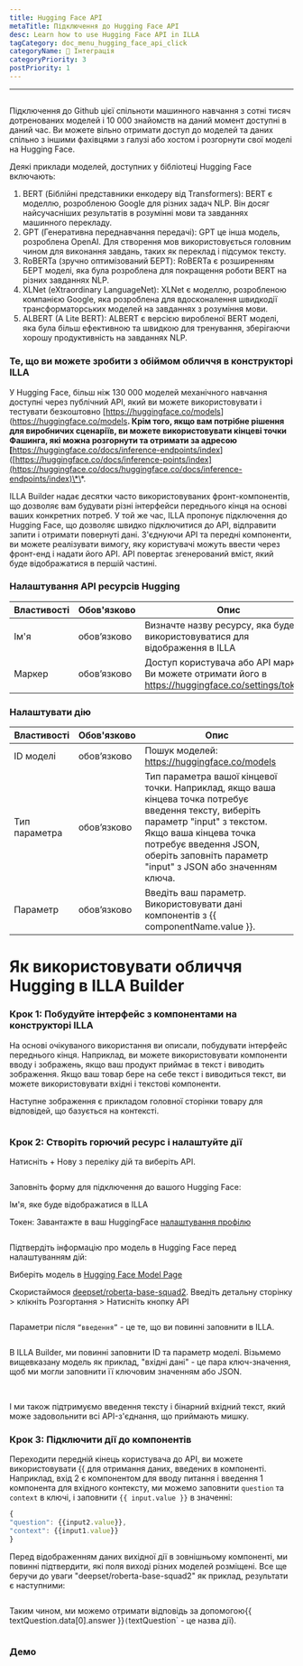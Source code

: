 ```yaml
---
title: Hugging Face API
metaTitle: Підключення до Hugging Face API
desc: Learn how to use Hugging Face API in ILLA
tagCategory: doc_menu_hugging_face_api_click
categoryName: 🔨 Інтеграція
categoryPriority: 3
postPriority: 1
---
```


* * *

## <h2 hidden>Hugging Face API</h2>

Підключення до Github цієї спільноти машинного навчання з сотні тисяч дотренованих моделей і 10 000 знайомств на даний момент доступні в даний час. Ви можете вільно отримати доступ до моделей та даних спільно з іншими фахівцями з галузі або хостом і розгорнути свої моделі на Hugging Face.

Деякі приклади моделей, доступних у бібліотеці Hugging Face включають:

1.  BERT (Біблійні представники енкодеру від Transformers): BERT є моделлю, розробленою Google для різних задач NLP. Він досяг найсучасніших результатів в розумінні мови та завданнях машинного перекладу.
2.  GPT (Генеративна переднавчання передачі): GPT це інша модель, розроблена OpenAI. Для створення мов використовується головним чином для виконання завдань, таких як переклад і підсумок тексту.
3.  RoBERTa (зручно оптимізований БЕРТ): RoBERTa є розширенням БЕРТ моделі, яка була розроблена для покращення роботи BERT на різних завданнях NLP.
4.  XLNet (eXtraordinary LanguageNet): XLNet є моделлю, розробленою компанією Google, яка розроблена для вдосконалення швидкодії трансформаторських моделей на завданнях з розуміння мови.
5.  ALBERT (A Lite BERT): ALBERT є версією виробленої BERT моделі, яка була більш ефективною та швидкою для тренування, зберігаючи хорошу продуктивність на завданнях NLP.

### Те, що ви можете зробити з обіймом обличчя в конструкторі ILLA

У Hugging Face, більш ніж 130 000 моделей механічного навчання доступні через публічний API, який ви можете використовувати і тестувати безкоштовно \[<https://huggingface.co/models>](<https://huggingface.co/models>**. Крім того, якщо вам потрібне рішення для виробничих сценаріїв, ви можете використовувати кінцеві точки Фашинга, які можна розгорнути та отримати за адресою \[**<https://huggingface.co/docs/inference-endpoints/index>]([https://huggingface.co/docs/inference-points/index](https://huggingface.co/docs/huggingface.co/docs/inference-endpoints/index)\*\*.

ILLA Builder надає десятки часто використовуваних фронт-компонентів, що дозволяє вам будувати різні інтерфейси переднього кінця на основі ваших конкретних потреб. У той же час, ILLA пропонує підключення до Hugging Face, що дозволяє швидко підключитися до API, відправити запити і отримати повернуті дані. З'єднуючи API та передні компоненти, ви можете реалізувати вимогу, яку користувачі можуть ввести через фронт-енд і надати його API. API повертає згенерований вміст, який буде відображатися в першій частині.

### Налаштування API ресурсів Hugging

| Властивості | Обов'язково | Опис                                                                                                  |
| ----------- | ----------- | ----------------------------------------------------------------------------------------------------- |
| Ім'я        | обов’язково | Визначте назву ресурсу, яка буде використовуватися для відображення в ILLA                            |
| Маркер      | обов’язково | Доступ користувача або API маркер. Ви можете отримати його в https://huggingface.co/settings/tokens.  |

### Налаштувати дію

| Властивості   | Обов'язково | Опис                                                                                                                                                                                                                                                 |
| ------------- | ----------- | ---------------------------------------------------------------------------------------------------------------------------------------------------------------------------------------------------------------------------------------------------- |
| ID моделі     | обов’язково | Пошук моделей: https://huggingface.co/models                                                                                                                                                                                                         |
| Тип параметра | обов’язково | Тип параметра вашої кінцевої точки. Наприклад, якщо ваша кінцева точка потребує введення тексту, виберіть параметр "input" з текстом. Якщо ваша кінцева точка потребує введення JSON, оберіть заповніть параметр "input" з JSON або значенням ключа. |
| Параметр      | обов’язково | Введіть ваш параметр. Використовувати дані компонентів з {{ componentName.value }}.                                                                                                                                                                  |

# Як використовувати обличчя Hugging в ILLA Builder

### Крок 1: Побудуйте інтерфейс з компонентами на конструкторі ILLA

На основі очікуваного використання ви описали, побудувати інтерфейс переднього кінця. Наприклад, ви можете використовувати компоненти вводу і зображень, якщо ваш продукт приймає в текст і виводить зображення. Якщо ваш товар бере на себе текст і виводиться текст, ви можете використовувати вхідні і текстові компоненти.

Наступне зображення є прикладом головної сторінки товару для відповідей, що базується на контексті.

<img src='https://cdn.illacloud.com/official-website/img/docs/connect/hfapi1.png' alt="" />

### Крок 2: Створіть горючий ресурс і налаштуйте дії

Натисніть + Нову з переліку дій та виберіть API.

<img src='https://cdn.illacloud.com/official-website/img/docs/connect/hfapi2.png' alt="" />

Заповніть форму для підключення до вашого Hugging Face:

Ім'я, яке буде відображатися в ILLA

Токен: Завантажте в ваш HuggingFace [налаштування профілю]([https://huggingface.co/settings/tokens](https://huggingface.co/settings/tokens))

<img src='https://cdn.illacloud.com/official-website/img/docs/connect/hfapi3.png' alt="" />

Підтвердіть інформацію про модель в Hugging Face перед налаштуванням дій:

Виберіть модель в [Hugging Face Model Page]([https://huggingface.co/models](https://huggingface.co/models))

Скористаймося [deepset/roberta-base-squad2]([https://huggingface.co/deepset/roberta-base-squad2](https://huggingface.co/deepset/roberta-base-squad2)). Введіть детальну сторінку > клікніть Розгортання > Натисніть кнопку API

<img src='https://cdn.illacloud.com/official-website/img/docs/connect/hfapi4.png' alt="" />

Параметри після `“введення”` - це те, що ви повинні заповнити в ILLA. 

<img src='https://cdn.illacloud.com/official-website/img/docs/connect/hfapi5.png' alt="" />

В ILLA Builder, ми повинні заповнити ID та параметр моделі. Візьмемо вищевказану модель як приклад, "вхідні дані" - це пара ключ-значення, щоб ми могли заповнити її ключовим значенням або JSON. 

<img src='https://cdn.illacloud.com/official-website/img/docs/connect/hfapi6.png' alt="" />

<img src='https://cdn.illacloud.com/official-website/img/docs/connect/hfapi7.png' alt="" />

І ми також підтримуємо введення тексту і бінарний вхідний текст, який може задовольнити всі API-з'єднання, що приймають мишку.

### Крок 3: Підключити дії до компонентів

Переходити передній кінець користувача до API, ви можете використовувати {{ для отримання даних, введених в компоненті. Наприклад, вхід 2 є компонентом для вводу питання і введення 1 компонента для вхідного контексту, ми можемо заповнити `question` та `context` в ключі, і заповнити `{{ input.value }}` в значенні:

```jsx
{
"question": {{input2.value}},
"context": {{input1.value}}
}
```

Перед відображенням даних вихідної дії в зовнішньому компоненті, ми повинні підтвердити, які поля виході різних моделей розміщені. Все ще беручи до уваги "deepset/roberta-base-squad2" як приклад, результати є наступними:

<img src='https://cdn.illacloud.com/official-website/img/docs/connect/hfapi8.png' alt="" />

Таким чином, ми можемо отримати відповідь за допомогою{{ textQuestion.data[0].answer }}`(`textQuestion\` - це назва дії). 

<img src='https://cdn.illacloud.com/official-website/img/docs/connect/hfapi9.png' alt="" />

### Демо

<img src='https://cdn.illacloud.com/official-website/img/docs/connect/hfapi10.gif' alt="" />

<img src='https://cdn.illacloud.com/official-website/img/docs/connect/hfapi11.gif' alt="" />
